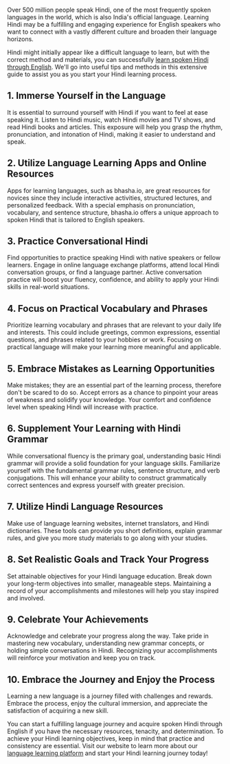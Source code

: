 
<Navbar/>
<BlogTitleBlock 
    title="A Beginner's Guide: How to Learn Spoken Hindi through English" 
    blogURL="beginner-guide-how-to-learn-hindi-through-english" 
    date="09 January 2024"
    time="5" 
    metaDetails="Start your rewarding journey to become fluent in spoken Hindi through English with our beginner's guide, which provides helpful advice, techniques, and resources" 
    subCategory="Learning Guides"
    category= "Hindi"
    metaTitle="Master Spoken Hindi through English: A Comprehensive Guide"
    publishDate="2024-01-08"
    modifiedDate="2024-01-08"
    imageURL="/Images/blogImages/previousBlogs/Hindi-English-Blog-Cover.webp"
    keywords="Hindi Language Learning, Hindi Language, Hindi Language Benefits, Hindi Language Learning Benefits, Hindi Language Learning Reasons, Hindi Language Learning Reasons, Hindi Language Learning Reasons, Hindi Language Learning Reasons"
/>

<div>
<Toc/>
<br/>
Over 500 million people speak Hindi, one of the most frequently spoken languages in the world, which is also India's official language. Learning Hindi may be a fulfilling and engaging experience for English speakers who want to connect with a vastly different culture and broaden their language horizons.

Hindi might initially appear like a difficult language to learn, but with the correct method and materials, you can successfully [learn spoken Hindi through English](/online-hindi-classes). We'll go into useful tips and methods in this extensive guide to assist you as you start your Hindi learning process.

## 1. Immerse Yourself in the Language
It is essential to surround yourself with Hindi if you want to feel at ease speaking it. Listen to Hindi music, watch Hindi movies and TV shows, and read Hindi books and articles. This exposure will help you grasp the rhythm, pronunciation, and intonation of Hindi, making it easier to understand and speak.

## 2. Utilize Language Learning Apps and Online Resources
Apps for learning languages, such as bhasha.io, are great resources for novices since they include interactive activities, structured lectures, and personalized feedback. With a special emphasis on pronunciation, vocabulary, and sentence structure, bhasha.io offers a unique approach to spoken Hindi that is tailored to English speakers.

## 3. Practice Conversational Hindi
Find opportunities to practice speaking Hindi with native speakers or fellow learners. Engage in online language exchange platforms, attend local Hindi conversation groups, or find a language partner. Active conversation practice will boost your fluency, confidence, and ability to apply your Hindi skills in real-world situations.

## 4. Focus on Practical Vocabulary and Phrases
Prioritize learning vocabulary and phrases that are relevant to your daily life and interests. This could include greetings, common expressions, essential questions, and phrases related to your hobbies or work. Focusing on practical language will make your learning more meaningful and applicable.

## 5. Embrace Mistakes as Learning Opportunities 
Make mistakes; they are an essential part of the learning process, therefore don't be scared to do so. Accept errors as a chance to pinpoint your areas of weakness and solidify your knowledge. Your comfort and confidence level when speaking Hindi will increase with practice.

## 6. Supplement Your Learning with Hindi Grammar
While conversational fluency is the primary goal, understanding basic Hindi grammar will provide a solid foundation for your language skills. Familiarize yourself with the fundamental grammar rules, sentence structure, and verb conjugations. This will enhance your ability to construct grammatically correct sentences and express yourself with greater precision.

## 7. Utilize Hindi Language Resources 
Make use of language learning websites, internet translators, and Hindi dictionaries. These tools can provide you short definitions, explain grammar rules, and give you more study materials to go along with your studies.

## 8. Set Realistic Goals and Track Your Progress
Set attainable objectives for your Hindi language education. Break down your long-term objectives into smaller, manageable steps. Maintaining a record of your accomplishments and milestones will help you stay inspired and involved.

## 9. Celebrate Your Achievements
Acknowledge and celebrate your progress along the way. Take pride in mastering new vocabulary, understanding new grammar concepts, or holding simple conversations in Hindi. Recognizing your accomplishments will reinforce your motivation and keep you on track.

## 10. Embrace the Journey and Enjoy the Process 
Learning a new language is a journey filled with challenges and rewards. Embrace the process, enjoy the cultural immersion, and appreciate the satisfaction of acquiring a new skill.

You can start a fulfilling language journey and acquire spoken Hindi through English if you have the necessary resources, tenacity, and determination. To achieve your Hindi learning objectives, keep in mind that practice and consistency are essential. Visit our website to learn more about our [language learning platform](/online-hindi-classes) and start your Hindi learning journey today!
</div>
<BlogForm
    imgsrc = "/Images/blogImages/blogForms/bhasha-hindi-speaking-classes-poster.webp"
    language = "hindi"
    UTMSource = "BlogPages"
    UTMMedium = "BlogForm"
    UTMCampaign = "hindi-LG-2"
/>

<OtherArticles filename = "beginner-guide-how-to-learn-hindi-through-english"/>

<FooterNew />
